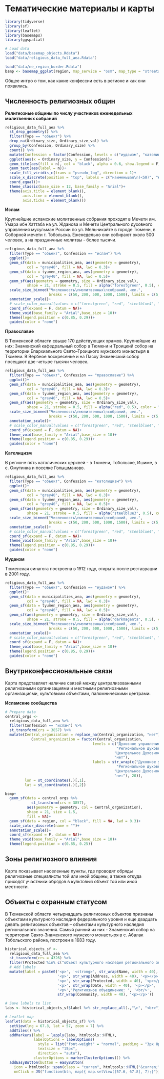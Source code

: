 # Тематические материалы и карты {#thematic-maps}

```r
library(tidyverse)
library(sf)
library(leaflet)
library(basemaps)
library(ggspatial)

# Load data
load("data/basemap_objects.Rdata")
load("data/religious_data_full_aea.Rdata")

```

```r

load("data/ne_region_border.Rdata")
bsmp <- basemap_ggplot(region, map_service = "osm", map_type = "streets", map_res = 0.8, verbose = F)

```

Общее интро о том, как какие конфессии есть в регионе и как они появились.

## Численность религиозных общин

**Религиозные общины по числу участников еженедельных молитвенных собраний**

```r

religious_data_full_aea %>% 
  st_drop_geometry() %>% 
  filter(Type == "объект") %>% 
  drop_na(Ordinary_size, Ordinary_size_val) %>% 
  group_by(Confession, Ordinary_size) %>% 
  count() %>% 
  mutate(Confession = factor(Confession, levels = c("иудаизм", "католицизм", "православие", "ислам"))) %>% 
  ggplot(aes(x = Ordinary_size, y = Confession))+
  geom_tile(aes(fill = n), col = "black", alpha = 0.6, show.legend = F)+
  geom_text(aes(label = n))+
  scale_fill_viridis_c(trans = "pseudo_log", direction = 1)+
  scale_x_discrete(position = "top", labels = c("наименьшая\n(<50)", "малая\n(50-200)", "средняя\n(200-500)", "крупная\n(500-1000)", "крупнейшая\n(>1000)"))+
  coord_equal()+
  theme_classic(base_size = 12, base_family = "Arial")+
  theme(axis.title = element_blank(),
        axis.line = element_blank(),
        axis.ticks = element_blank())

```

**Ислам**

Крупнейшие исламские молитвенные собрания проходят в Мечети им. Умара ибн Хаттаба на ул. Жданова и Мечети Центрального духовного управления мусульман России по ул. Мельникайте в городе Тюмени, в Соборной мечети г. Тобольска. Еженедельно они собирают около 500 человек, а на праздничные молитвы - более тысячи.

```r

religious_data_full_aea %>% 
  filter(Type == "объект", Confession == "ислам") %>% 
  ggplot()+
  geom_sf(data = municipalities_aea, aes(geometry = geometry), 
          col = "grey40", fill = NA, lwd = 0.3)+
  geom_sf(data = tyumen_region_aea, aes(geometry = geometry),
          col = "grey40", fill = NA, lwd = 0.5)+
  geom_sf(aes(geometry = geometry, size = Ordinary_size_val), 
          shape = 21, stroke = 0.5, fill = alpha("forestgreen", 0.5), color = "black")+
  scale_size_binned("Численность\nмолитвенных\nсобраний, чел.", 
                    breaks = c(50, 200, 500, 1000, 1500), limits = c(5, 1500), range = c(0.3, 12))+
  annotation_scale()+
  # scale_color_manual(values = c("forestgreen", "red", "steelblue4", "darkmagenta"))+
  coord_sf(expand = F, datum = NA)+
  theme_void(base_family = "Arial",base_size = 10)+
  theme(legend.position = c(0.85, 0.29))+
  guides(color = "none")

```

**Православие**

В Тюменской области свыше 170 действующих храмов. Крупнейшие из них: Знаменский кафедральный собор в Тюмени и Троицкий собор на территории Епархиального Свято-Троицкого мужского монастыря в Тюмени. В Вербное воскресенье и на Пасху Знаменский собор посещают две-четыре тысячи человек.

```r

religious_data_full_aea %>% 
  filter(Type == "объект", Confession == "православие") %>% 
  ggplot()+
  geom_sf(data = municipalities_aea, aes(geometry = geometry), 
          col = "grey40", fill = NA, lwd = 0.3)+
  geom_sf(data = tyumen_region_aea, aes(geometry = geometry),
          col = "grey40", fill = NA, lwd = 0.5)+
  geom_sf(aes(geometry = geometry, size = Ordinary_size_val), 
          shape = 21, stroke = 0.5, fill = alpha("red", 0.5), color = "black")+
  scale_size_binned("Численность\nмолитвенных\nсобраний, чел.", 
                    breaks = c(50, 200, 500, 1000, 1500), limits = c(5, 1500), range = c(0.3, 12))+
  annotation_scale()+
  # scale_color_manual(values = c("forestgreen", "red", "steelblue4", "darkmagenta"))+
  coord_sf(expand = F, datum = NA)+
  theme_void(base_family = "Arial",base_size = 10)+
  theme(legend.position = c(0.85, 0.29))+
  guides(color = "none")

```

**Католицизм**

В регионе пять католических церквей - в Тюмени, Тобольске, Ишиме, в с. Омутинка и поселке Голышманово.

```r

religious_data_full_aea %>% 
  filter(Type == "объект", Confession == "католицизм") %>% 
  ggplot()+
  geom_sf(data = municipalities_aea, aes(geometry = geometry), 
          col = "grey40", fill = NA, lwd = 0.3)+
  geom_sf(data = tyumen_region_aea, aes(geometry = geometry),
          col = "grey40", fill = NA, lwd = 0.5)+
  geom_sf(aes(geometry = geometry, size = Ordinary_size_val), 
          shape = 21, stroke = 0.5, fill = alpha("steelblue3", 0.5), color = "black")+
  scale_size_binned("Численность\nмолитвенных\nсобраний, чел.", 
                    breaks = c(50, 200, 500, 1000, 1500), limits = c(5, 1500), range = c(0.3, 12))+
  annotation_scale()+
  # scale_color_manual(values = c("forestgreen", "red", "steelblue4", "darkmagenta"))+
  coord_sf(expand = F, datum = NA)+
  theme_void(base_family = "Arial",base_size = 10)+
  theme(legend.position = c(0.85, 0.29))+
  guides(color = "none")

```

**Иудаизм**

Тюменская синагога построена в 1912 году, открыта после реставрации в 2001 году. 

```r

religious_data_full_aea %>% 
  filter(Type == "объект", Confession == "иудаизм") %>% 
  ggplot()+
  geom_sf(data = municipalities_aea, aes(geometry = geometry), 
          col = "grey40", fill = NA, lwd = 0.3)+
  geom_sf(data = tyumen_region_aea, aes(geometry = geometry),
          col = "grey40", fill = NA, lwd = 0.5)+
  geom_sf(aes(geometry = geometry, size = Ordinary_size_val), 
          shape = 21, stroke = 0.5, fill = alpha("darkmagenta", 0.5), color = "black")+
  scale_size_binned("Численность\nмолитвенных\nсобраний, чел.", 
                    breaks = c(50, 200, 500, 1000, 1500), limits = c(5, 1500), range = c(0.3, 12))+
  annotation_scale()+
  # scale_color_manual(values = c("forestgreen", "red", "steelblue4", "darkmagenta"))+
  coord_sf(expand = F, datum = NA)+
  theme_void(base_family = "Arial",base_size = 10)+
  theme(legend.position = c(0.85, 0.29))+
  guides(color = "none")

```

## Внутриконфессиональные связи

Карта представляет наличие связей между централизованными религиозными организациями и местными религиозными организациями, культовыми объектами, паломническими центрами.

**Исламские сообщества**

```r

# Prepare data
central_orgs <- 
  religious_data_full_aea %>% 
  filter(Confession == "ислам") %>% 
  st_transform(crs = 3857) %>% 
  mutate(Сentral_organization = replace_na(Сentral_organization, "нет"),
            Сentral_organization = factor(Сentral_organization,
                                        levels = c("Духовное управление мусульман Тюменской области",
                                                   "Региональное духовное управление мусульман Тюменской области",
                                                  "Центральное Духовное управление мусульман России",
                                                  "нет"),
                                        labels = str_wrap(c("Духовное управление мусульман Тюменской области",
                                                   "Региональное духовное управление мусульман Тюменской области",
                                                  "Центральное Духовное управление мусульман России",
                                                  "нет"), 20)),
         lon = st_coordinates(.)[,1],
         lat = st_coordinates(.)[,2])

bsmp+
  geom_sf(data = central_orgs %>% 
            st_transform(crs = 3857), 
          aes(geometry = geometry, col = Сentral_organization), 
          shape = 21, size = 1.5,
          fill = NA)+
  geom_sf(data = region, col = "black", fill = NA, lwd = 0.3)+
  scale_color_discrete(name = "")+
  annotation_scale()+
  coord_sf(expand = F, datum = NA)+
  theme_void(base_family = "Arial",base_size = 10)+
  theme(legend.position = c(0.85, 0.25))

```

## Зоны религиозного влияния

Карта показывает населенные пункты, где проводят обряды религиозные специалисты той или иной общины, а также откуда приходят участники обрядов в культовый объект той или иной местности.

## Объекты с охранным статусом

В Тюменской области  четырнадцать религиозных объектов признаны объектами культурного наследия федерального уровня и еще двадцать девять религиозных объектов -- объектами культурного наследия регионального значения. Самый ранний из них -  Знаменский собор на территории Свято-Знаменского мужского монастыря в с. Абалак Тобольского района,  построен в 1683 году. 

```r

historical_objects_sf <- 
  religious_data_full_aea %>% 
  st_transform(crs = 4326) %>% 
  filter(Protected %in% c("объект культурного наследия регионального значения", "объект культурного наследия федерального значения")) %>% 
  # Add labels
  mutate(label = paste0('<p>', '<strong>', str_wrap(Name, width = 40), '</strong>', '<p></p>',
                        '<p>', str_wrap(Address, width = 40), '<p></p>',
                        '<p>', str_wrap(Protected, width = 40), '<p></p>',
                        '<p>', str_wrap(Date, width = 40), '<p></p>',
                        '<p>','Религиозное объединение: ', '<br/>', 
                        str_wrap(Community, width = 40), '<p></p>'))

# Save labels to list
labs <- historical_objects_sf$label %>% str_replace_all(.,"\n", "<br>") %>% as.list()

# Leaflet map
leaflet(data = historical_objects_sf) %>% 
  setView(lng = 67.8, lat = 57, zoom = 7) %>% 
  addTiles() %>% 
  addMarkers(label = lapply(labs, htmltools::HTML), 
             labelOptions = labelOptions(
               style = list("font-weight" = "normal", padding = "3px 8px"),
               textsize = "15px",
               direction = "auto"),
             clusterOptions = markerClusterOptions()) %>% 
  addEasyButton(button = easyButton(
    icon = htmltools::span(class = "curren", htmltools::HTML("&curren;")),
    onClick = JS("function(btn, map){ map.setView([57.6, 67.8], 7);}")))

```

